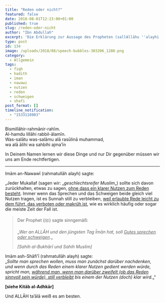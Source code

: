 ```yaml
---
title: "Reden oder nicht?"
featured: false
date: 2018-08-01T12:23:00+01:00
published: true
slug: /reden-oder-nicht
author: "Ibn Abdullah"
excerpt: 'Die Erklärung zur Aussage des Propheten (sallAllāhu ''alayhi wa sallam): "Wer an ALLĀH und den jüngsten Tag Īmān hat, soll Gutes sprechen oder schweigen."'
type: post
id: 134
image: /uploads/2018/08/speech-bubbles-303206_1280.png
category:
  - Allgemein
tags:
  - fiqh
  - hadith
  - iman
  - nawawi
  - nutzen
  - reden
  - schweigen
  - shafi
post_format: []
timeline_notification:
  - "1533118983"
---
```


Bismillāhir-rahmānir-rahīm.  
Al-hamdu lillāhi rabbil-ālamīn.  
Was-salātu was-salāmu alā rasūlinā muhammad,  
wa alā ālihi wa sahbihi ajma’īn

In Deinem Namen lernen wir diese Dinge und nur Dir gegenüber müssen wir uns am Ende rechtfertigen.

---

Imām an-Nawawī (rahmatullāh alayh) sagte:

„Jeder Mukallaf (sagen wir: „_geschlechtsreifer Muslim_„) sollte sich davon zurückhalten, etwas zu sagen, <span style="text-decoration:underline;">ohne dass ein klarer Nutzen zum Reden besteht</span>. Immer wenn das Sprechen und das Schweigen beide gleich viel Nutzen tragen, ist es Sunnah still zu verbleiben, <span style="text-decoration:underline;">weil erlaubte Rede leicht zu dem führt, das verboten oder makrūh ist</span>, wie es wirklich häufig oder sogar die meiste Zeit der Fall ist.

> Der Prophet (ﷺ) sagte sinngemäß:
>
> „_Wer an ALLĀH und den jüngsten Tag Īmān hat, soll <span style="text-decoration:underline;">Gutes sprechen oder schweigen</span>._„
>
> <cite>\[Sahih al-Bukhārī und Sahih Muslim\]</cite>

Imām ash-Shāfi’ī (rahmatullāh alayh) sagte:  
„_Sollte man sprechen wollen, muss man zunächst darüber nachdenken, und wenn durch das Reden einem klarer Nutzen gedient werden würde, spricht man, <span style="text-decoration:underline;">während man, wenn man darüber zweifelt (ob das Reden sinnvoll sein würde), still verbleibt</span> bis einem der Nutzen (doch) klar wird._„“

**\[siehe Kitāb al-Adhkār\]**

Und ALLĀH ta’ālā weiß es am besten.
